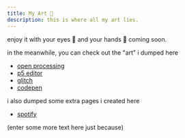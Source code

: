 ```yaml
---
title: My Art 🎨
description: this is where all my art lies.
---
```


enjoy it with your eyes 👀 and your hands 🙌 coming soon.

in the meanwhile, you can check out the "art" i dumped here

-  [open processing](https://openprocessing.org/user/222026?view=sketches)
-  [p5 editor](https://editor.p5.js/sBx99/sketches)
-  [glitch](https://glitch.com/@sirat)
-  [codepen](https://codepen.io/sbx99)

i also dumped some extra pages i created here

-  [spotify](/spotify)

<CanvasWrap>
   <RotatingLines />
</CanvasWrap>

(enter some more text here just because)
